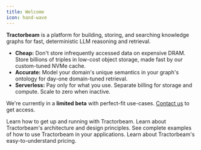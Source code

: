 ```yaml
---
title: Welcome
icon: hand-wave
---
```


**Tractorbeam** is a platform for building, storing, and searching knowledge graphs for fast, deterministic LLM reasoning and retrieval.

- **Cheap:** Don't store infrequently accessed data on expensive DRAM. Store billions of triples in low-cost object storage, made fast by our custom-tuned NVMe cache.
- **Accurate:** Model your domain's unique semantics in your graph's ontology for day-one domain-tuned retrieval.
- **Serverless:** Pay only for what you use. Separate billing for storage and compute. Scale to zero when inactive.

<Info>
  
  We're currently in a **limited beta** with perfect-fit use-cases. [Contact us](mailto:hello@tractorbeam.ai) to get access.

</Info>

<CardGroup>
  <Card title="Getting Started" icon="rocket" href="/guide/getting-started">
    Learn how to get up and running with Tractorbeam.
  </Card>
  <Card title="Architecture" icon="building-columns" href="/guide/architecture">
    Learn about Tractorbeam's architecture and design principles.
  </Card>
  <Card
    title="Examples"
    icon="palette"
    href="https://github.com/tractorbeamai/examples"
  >
    See complete examples of how to use Tractorbeam in your applications.
  </Card>
  <Card title="Pricing" icon="dollar-sign" href="/pricing">
    Learn about Tractorbeam's easy-to-understand pricing.
  </Card>
</CardGroup>
